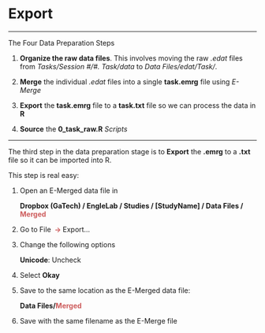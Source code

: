 # Export

----

The Four Data Preparation Steps

1. **Organize the raw data files**. This involves moving the raw *.edat* files from *Tasks/Session #/#. Task/data* to *Data Files/edat/Task/*.

2. **Merge** the individual *.edat* files into a single **task.emrg** file using *E-Merge*

3. **Export** the **task.emrg** file to a **task.txt** file so we can process the data in **R**

4. **Source** the **0_task_raw.R** *Scripts* 

----

The third step in the data preparation stage is to **Export** the **.emrg** to a **.txt** file so it can be imported into R. 

This step is real easy:

1. Open an E-Merged data file in 

    **Dropbox (GaTech) / EngleLab / Studies / [StudyName] / Data Files / <span style="color: IndianRed">Merged</span>**

2. Go to File **<span style="color: IndianRed"> -> </span>** Export...

3. Change the following options

    **Unicode**: Uncheck
    
4. Select **Okay**

5. Save to the same location as the E-Merged data file: 

    **Data Files/<span style="color: IndianRed">Merged</span>**

6. Save with the same filename as the E-Merge file


